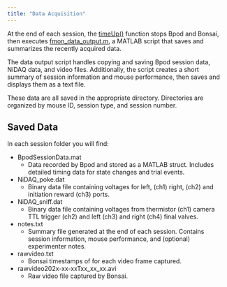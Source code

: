 ```yaml
---
title: "Data Acquisition"
---
```


At the end of each session, the [timeUp()](bpod.qmd#timeup) function stops Bpod and Bonsai, then executes [fmon_data_output.m](https://github.com/nghess/fmon-bpod/blob/main/fmon_data_output.m), a MATLAB script that saves and summarizes the recently acquired data.

The data output script handles copying and saving Bpod session data, NiDAQ data, and video files. Additionally, the script creates a short summary of session information and mouse performance, then saves and displays them as a text file.

These data are all saved in the appropriate directory. Directories are organized by mouse ID, session type, and session number.

## Saved Data
In each session folder you will find:

* BpodSessionData.mat
    + Data recorded by Bpod and stored as a MATLAB struct. Includes detailed timing data for state changes and trial events.
* NiDAQ_poke.dat
    + Binary data file containing voltages for left, (ch1) right, (ch2) and initiation reward (ch3) ports.
* NiDAQ_sniff.dat
    + Binary data file containing voltages from thermistor (ch1) camera TTL trigger (ch2) and left (ch3) and right (ch4) final valves.
* notes.txt
    + Summary file generated at the end of each session. Contains session information, mouse performance, and (optional) experimenter notes.
* rawvideo.txt
    + Bonsai timestamps of for each video frame captured.
* rawvideo202x-xx-xxTxx_xx_xx.avi
    + Raw video file captured by Bonsai.

